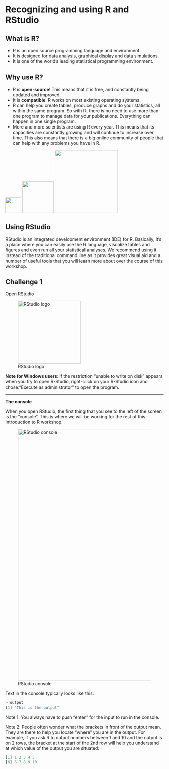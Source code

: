 # Recognizing and using R and RStudio

## What is R?

-   R is an open source programming language and environment.
-   It is designed for data analysis, graphical display and data
    simulations.
-   It is one of the world's leading statistical programming
    environment.
    
## Why use R?

-   R is **open-source**! This means that it is free, and constantly
    being updated and improved.
-   It is **compatible**. R works on most existing operating systems.
-   R can help you create tables, produce graphs and do your statistics,
    all within the same program. So with R, there is no need to use more
    than one program to manage data for your publications. Everything
    can happen in one single program.
-   More and more scientists are using R every year. This means that its
    capacities are constantly growing and will continue to increase over
    time. This also means that there is a big online community of people
    that can help with any problems you have in R.

![](images//operating_systems.png){width="50"}
![](images//open_source.png){width="100"}
![](images//the_why_r_plot_2.png){width="200"}


## Using RStudio

RStudio is an integrated development environment (IDE) for R. Basically,
it's a place where you can easily use the R language, visualize tables
and figures and even run all your statistical analyses. We recommend
using it instead of the traditional command line as it provides great
visual aid and a number of useful tools that you will learn more about
over the course of this workshop.


## Challenge 1

Open RStudio

![RStudio logo](/logo_rstudio.jpg){width="200"}

**Note for Windows users**: If the restriction "unable to write on
disk" appears when you try to open R-Studio, right-click on your
R-Studio icon and chose:"Execute as administrator" to open the
program.

------------------------------------------------------------------------

**The console**

When you open RStudio, the first thing that you see to the left of the
screen is the "console". This is where we will be working for the rest
of this Introduction to R workshop.

![RStudio console](/Rstudioconsole_fleche.png){width="800"}

Text in the console typically looks like this:

```r
> output
[1] "This is the output"
```

Note 1: You always have to push "enter" for the input to run in the
console.

Note 2: People often wonder what the brackets in front of the output
mean. They are there to help you locate "where" you are in the output.
For example, if you ask R to output numbers between 1 and 10 and the
output is on 2 rows, the bracket at the start of the 2nd row will help
you understand at which value of the output you are situated:

```r
[1] 1 2 3 4 5
[6] 6 7 8 9 10
```

